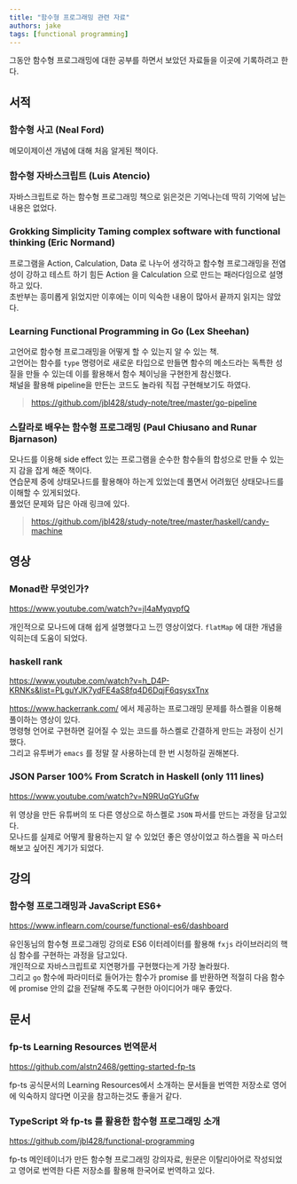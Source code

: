 ```yaml
---
title: "함수형 프로그래밍 관련 자료"
authors: jake
tags: [functional programming]
---
```


그동안 함수형 프로그래밍에 대한 공부를 하면서 보았던 자료들을 이곳에 기록하려고 한다.

<!--truncate-->

## 서적

### 함수형 사고 (Neal Ford)

메모이제이션 개념에 대해 처음 알게된 책이다.

### 함수형 자바스크립트 (Luis Atencio)

자바스크립트로 하는 함수형 프로그래밍 책으로 읽은것은 기억나는데 딱히 기억에 남는 내용은 없었다.

### Grokking Simplicity Taming complex software with functional thinking (Eric Normand)

프로그램을 Action, Calculation, Data 로 나누어 생각하고 함수형 프로그래밍을 전염성이 강하고 테스트 하기 힘든 Action 을 Calculation 으로 만드는 패러다임으로 설명하고 있다.  
초반부는 흥미롭게 읽었지만 이후에는 이미 익숙한 내용이 많아서 끝까지 읽지는 않았다.

### Learning Functional Programming in Go (Lex Sheehan)

고언어로 함수형 프로그래밍을 어떻게 할 수 있는지 알 수 있는 책.  
고언어는 함수를 `type` 명령어로 새로운 타입으로 만들면 함수의 메소드라는 독특한 성질을 만들 수 있는데 이를 활용해서 함수 체이닝을 구현한게 참신했다.  
채널을 활용해 pipeline을 만든는 코드도 놀라워 직접 구현해보기도 하였다.

> https://github.com/jbl428/study-note/tree/master/go-pipeline

### 스칼라로 배우는 함수형 프로그래밍 (Paul Chiusano and Runar Bjarnason)

모나드를 이용해 side effect 있는 프로그램을 순수한 함수들의 합성으로 만들 수 있는지 감을 잡게 해준 책이다.  
연습문제 중에 상태모나드를 활용해야 하는게 있었는데 풀면서 어려웠던 상태모나드를 이해할 수 있게되었다.  
풀었던 문제와 답은 아래 링크에 있다.

> https://github.com/jbl428/study-note/tree/master/haskell/candy-machine

## 영상

### Monad란 무엇인가?

https://www.youtube.com/watch?v=jI4aMyqvpfQ

개인적으로 모나드에 대해 쉽게 설명했다고 느낀 영상이었다. `flatMap` 에 대한 개념을 익히는데 도움이 되었다.

### haskell rank

https://www.youtube.com/watch?v=h_D4P-KRNKs&list=PLguYJK7ydFE4aS8fq4D6DqjF6qsysxTnx

https://www.hackerrank.com/ 에서 제공하는 프로그래밍 문제를 하스켈을 이용해 풀이하는 영상이 있다.  
명령형 언어로 구현하면 길어질 수 있는 코드를 하스켈로 간결하게 만드는 과정이 신기했다.  
그리고 유투버가 `emacs` 를 정말 잘 사용하는데 한 번 시청하길 권해본다.

### JSON Parser 100% From Scratch in Haskell (only 111 lines)

https://www.youtube.com/watch?v=N9RUqGYuGfw

위 영상을 만든 유튜버의 또 다른 영상으로 하스켈로 `JSON` 파서를 만드는 과정을 담고있다.  
모나드를 실제로 어떻게 활용하는지 알 수 있었던 좋은 영상이었고 하스켈을 꼭 마스터 해보고 싶어진 계기가 되었다.

## 강의

### 함수형 프로그래밍과 JavaScript ES6+

https://www.inflearn.com/course/functional-es6/dashboard

유인동님의 함수형 프로그래밍 강의로 ES6 이터레이터를 활용해 `fxjs` 라이브러리의 핵심 함수를 구현하는 과정을 담고있다.  
개인적으로 자바스크립트로 지연평가를 구현했다는게 가장 놀라웠다.  
그리고 `go` 함수에 파라미터로 들어가는 함수가 promise 를 반환하면 적절히 다음 함수에 promise 안의 값을 전달해 주도록 구현한 아이디어가 매우 좋았다.

## 문서

### fp-ts Learning Resources 번역문서

https://github.com/alstn2468/getting-started-fp-ts

fp-ts 공식문서의 Learning Resources에서 소개하는 문서들을 번역한 저장소로 영어에 익숙하지 않다면 이곳을 참고하는것도 좋을거 같다.

### TypeScript 와 fp-ts 를 활용한 함수형 프로그래밍 소개

https://github.com/jbl428/functional-programming

fp-ts 메인테이너가 만든 함수형 프로그래밍 강의자료, 원문은 이탈리아어로 작성되었고 영어로 번역한 다른 저장소를 활용해 한국어로 번역하고 있다.
